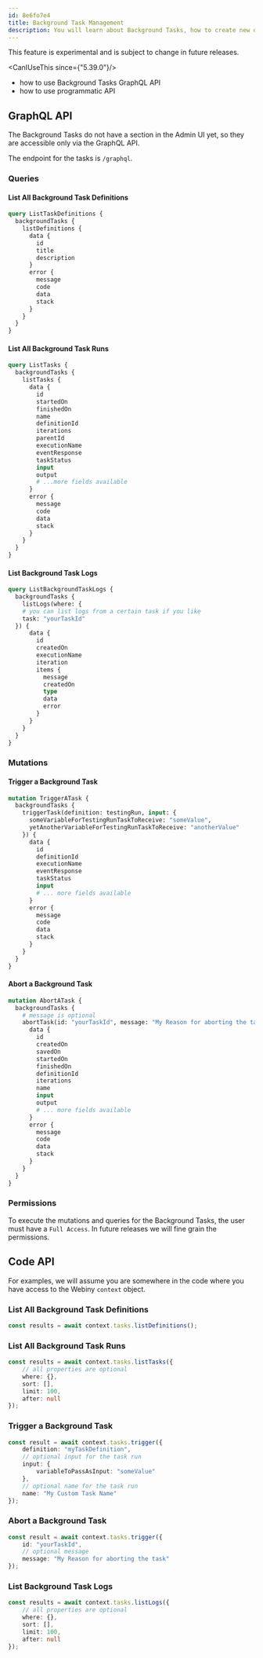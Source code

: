 ```yaml
---
id: 8e6fo7e4
title: Background Task Management
description: You will learn about Background Tasks, how to create new definitions, how to trigger them and how to handle the task run.
---
```




<Alert type="danger" title="Use with caution!">
  This feature is experimental and is subject to change in future releases.
</Alert>

<CanIUseThis since={"5.39.0"}/>

<WhatYouWillLearn>

- how to use Background Tasks GraphQL API
- how to use programmatic API

</WhatYouWillLearn>


## GraphQL API

The Background Tasks do not have a section in the Admin UI yet, so they are accessible only via the GraphQL API.

The endpoint for the tasks is `/graphql`.

### Queries

#### List All Background Task Definitions

```graphql
query ListTaskDefinitions {
  backgroundTasks {
    listDefinitions {
      data {
        id
        title
        description
      }
      error {
        message
        code
        data
        stack
      }
    }
  }
}
```

#### List All Background Task Runs
```graphql
query ListTasks {
  backgroundTasks {
    listTasks {
      data {
        id
        startedOn
        finishedOn
        name
        definitionId
        iterations
        parentId
        executionName
        eventResponse
        taskStatus
        input
        output
        # ...more fields available
      }
      error {
        message
        code
        data
        stack
      }
    }
  }
}
```

#### List Background Task Logs

```graphql
query ListBackgroundTaskLogs {
  backgroundTasks {
    listLogs(where: {
    # you can list logs from a certain task if you like
    task: "yourTaskId"
  }) {
      data {
        id
        createdOn
        executionName
        iteration
        items {
          message
          createdOn
          type
          data
          error
        }
      }
    }
  }
}
```

### Mutations
#### Trigger a Background Task

```graphql
mutation TriggerATask {
  backgroundTasks {
    triggerTask(definition: testingRun, input: {
      someVariableForTestingRunTaskToReceive: "someValue",
      yetAnotherVariableForTestingRunTaskToReceive: "anotherValue"
    }) {
      data {
        id
        definitionId
        executionName
        eventResponse
        taskStatus
        input
        # ... more fields available
      }
      error {
        message
        code
        data
        stack
      }
    }
  }
}
```

#### Abort a Background Task

```graphql
mutation AbortATask {
  backgroundTasks {
    # message is optional
    abortTask(id: "yourTaskId", message: "My Reason for aborting the task") {
      data {
        id
        createdOn
        savedOn
        startedOn
        finishedOn
        definitionId
        iterations
        name
        input
        output
        # ... more fields available
      }
      error {
        message
        code
        data
        stack
      }
    }
  }
}
```

### Permissions

To execute the mutations and queries for the Background Tasks, the user must have a `Full Access`. In future releases we will fine grain the permissions.

## Code API

For examples, we will assume you are somewhere in the code where you have access to the Webiny `context` object.

### List All Background Task Definitions

```typescript
const results = await context.tasks.listDefinitions();
```

### List All Background Task Runs

```typescript
const results = await context.tasks.listTasks({
    // all properties are optional
    where: {},
    sort: [],
    limit: 100,
    after: null
});
```

### Trigger a Background Task

```typescript
const result = await context.tasks.trigger({
    definition: "myTaskDefinition",
    // optional input for the task run
    input: {
        variableToPassAsInput: "someValue"
    },
    // optional name for the task run
    name: "My Custom Task Name"
});
```

### Abort a Background Task

```typescript
const result = await context.tasks.trigger({
    id: "yourTaskId",
    // optional message
    message: "My Reason for aborting the task"
});
```

### List Background Task Logs

```typescript
const results = await context.tasks.listLogs({
    // all properties are optional
    where: {},
    sort: [],
    limit: 100,
    after: null
});
```
